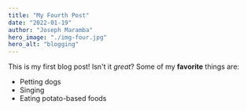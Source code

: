 ```yaml
---
title: "My Fourth Post"
date: "2022-01-19"
author: "Joseph Maramba"
hero_image: "./img-four.jpg"
hero_alt: "blogging"
---
```


This is my first blog post! Isn't it _great_?
Some of my **favorite** things are:

- Petting dogs
- Singing
- Eating potato-based foods
